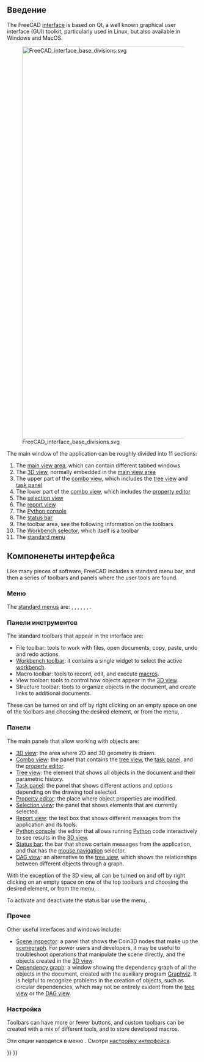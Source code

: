 <languages/>
{{TOCright}}

== Введение ==

The FreeCAD [[interface|interface]] is based on Qt, a well known graphical user interface (GUI) toolkit, particularly used in Linux, but also available in Windows and MacOS.

[[File:FreeCAD_interface_base_divisions.svg|1024px]]

{{Caption|Standard interface in v0.19.}}

The main window of the application can be roughly divided into 11 sections:
# The [[main_view_area|main view area]], which can contain different tabbed windows
# The [[3D_view|3D view]], normally embedded in the [[main_view_area|main view area]]
# The upper part of the [[combo_view|combo view]], which includes the [[tree_view|tree view]] and [[task_panel|task panel]]
# The lower part of the [[combo_view|combo view]], which includes the [[property_editor|property editor]]
# The [[selection_view|selection view]]
# The [[report_view|report view]]
# The [[Python_console|Python console]]
# The [[status_bar|status bar]]
# The toolbar area, see the following information on the toolbars
# The [[Std_Workbench|Workbench selector]], which itself is a toolbar
# The [[Standard_Menu|standard menu]]

== Компоненеты интерфейса ==

Like many pieces of software, FreeCAD includes a standard menu bar, and then a series of toolbars and panels where the user tools are found.

=== Меню ===

The [[Standard_Menu|standard menus]] are: {{StdMenu|[[Std_File_Menu|{{MenuCommand|File}}]]}}, {{StdMenu|[[Std_Edit_Menu|{{MenuCommand|Edit}}]]}}, {{StdMenu|[[Std_View_Menu|{{MenuCommand|View}}]]}}, {{StdMenu|[[Std_Tools_Menu|{{MenuCommand|Tools}}]]}}, {{StdMenu|[[Std_Macro_Menu|{{MenuCommand|Macro}}]]}}, {{StdMenu|[[Std_Windows_Menu|{{MenuCommand|Windows}}]]}}, {{StdMenu|[[Std_Help_Menu|{{MenuCommand|Help}}]]}}.

=== Панели инструментов ===

The standard toolbars that appear in the interface are:
* File toolbar: tools to work with files, open documents, copy, paste, undo and redo actions.
* [[Std_Workbench|Workbench toolbar]]: it contains a single widget to select the active [[workbenches|workbench]].
* Macro toolbar: tools to record, edit, and execute [[macros|macros]].
* View toolbar: tools to control how objects appear in the [[3D view|3D view]].
* Structure toolbar: tools to organize objects in the document, and create links to additional documents.

These can be turned on and off by right clicking on an empty space on one of the toolbars and choosing the desired element, or from the menu, {{MenuCommand|View → Toolbars}}.

=== Панели ===

The main panels that allow working with objects are:
* [[3D view|3D view]]: the area where 2D and 3D geometry is drawn.
* [[Combo view|Combo view]]: the panel that contains the [[tree view|tree view]], the [[task panel|task panel]], and the [[property editor|property editor]].
* [[Tree view|Tree view]]: the element that shows all objects in the document and their parametric history.
* [[Task panel|Task panel]]: the panel that shows different actions and options depending on the drawing tool selected.
* [[Property editor|Property editor]]: the place where object properties are modified.
* [[Selection view|Selection view]]: the panel that shows elements that are currently selected.
* [[Report view|Report view]]: the text box that shows different messages from the application and its tools.
* [[Python console|Python console]]: the editor that allows running [[Python|Python]] code interactively to see results in the [[3D view|3D view]].
* [[Status bar|Status bar]]: the bar that shows certain messages from the application, and that has the [[Mouse_navigation|mouse navigation]] selector.
* [[DAG view|DAG view]]: an alternative to the [[tree view|tree view]], which shows the relationships between different objects through a graph.

With the exception of the 3D view, all can be turned on and off by right clicking on an empty space on one of the top toolbars and choosing the desired element, or from the menu, {{MenuCommand|View → Panels}}.

To activate and deactivate the status bar use the menu, {{MenuCommand|View → Status bar}}.

=== Прочее ===

Other useful interfaces and windows include:
* [[Std_SceneInspector|Scene inspector]]: a panel that shows the Coin3D nodes that make up the [[Scenegraph|scenegraph]]. For power users and developers, it may be useful to troubleshoot operations that manipulate the scene directly, and the objects created in the [[3D_view|3D view]].
* [[Std_DependencyGraph|Dependency graph]]: a window showing the dependency graph of all the objects in the document, created with the auxiliary program [https://graphviz.org/ Graphviz]. It is helpful to recognize problems in the creation of objects, such as circular dependencies, which may not be entirely evident from the [[Tree_view|tree view]] or the [[DAG_view|DAG view]].

=== Настройка ===

Toolbars can have more or fewer buttons, and custom toolbars can be created with a mix of different tools, and to store developed macros.

Эти опции находятся в меню {{MenuCommand|Инструменты → Customize}}. Смотри [[Interface Customization/ru|настройку интерфейса]].

{{Interface navi{{#translation:}}}}
{{Userdocnavi{{#translation:}}}}